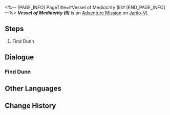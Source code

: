 <%-- [PAGE_INFO]
PageTitle=#Vessel of Mediocrity (II)#
[END_PAGE_INFO] --%>
{{Stub|Dialogue.}}
{{Mission Infobox
|id            = 2011104
|title         = 
|image         = <!--Mission Vessel of Mediocrity (II).png-->
|type          = Adventure
|event_name    = 
|chapter       = 
|requirements  = Complete [[Adventure Mission]] ''[[Vessel of Mediocrity (II)]]'' and wait for the next Daily [[Reset]]
|summary       = <!--official mission summary from Fate's Atlas-->
|characters    = Dunn; Trailblazer
|startLocation = [[Jarilo-VI]] - [[Silvermane Guard Restricted Zone]]
|world         = Jarilo-VI
|area          = Silvermane Guard Restricted Zone
|prev          = 
|next          = 
|rewards       = Cyrille (Readable)*1 { text = Cyrille: An Old Letter }
}}
'''''Vessel of Mediocrity (II)''''' is an [[Adventure Mission]] on [[Jarilo-VI]].

==Steps==
# Find Dunn

<!--
==Gameplay Notes==

--><!--
==Trial Character==

-->
==Dialogue==
{{Stub Dialogue}}
{{Dialogue End}}

===Find Dunn{{subst:void|<!--201110402-->}}===
{{Mission Description|type=adventure|location=Silvermane Guard Restricted Zone|update|Dunn pings you a message, claiming to have found something interesting back where you solved the box puzzles.<br />Go to the Silvermane Guard Restricted Zone and chat with him. See if Dunn's clues can help you understand Cyrille a little better.}}
{{Dialogue Start}}
:{{tx}}
{{Dialogue End}}

==Other Languages==
{{Other Languages
|en   = Vessel of Mediocrity (II)
|zhs  = 庸人的容器•其二
|zht  = 庸人的容器•其二
|ja   = 凡人の容器・その2
|ko   = 어리석은 자의 용기(容器)•2
|es   = Recipiente de la mediocridad&nbsp;II
|fr   = Réceptacle de médiocrité (II)
|ru   = Сосуд заурядности II
|th   = ภาชนะแห่งสามัญ 2
|vi   = Rương Của Kẻ Tầm Thường-2
|de   = Behältnis des Mittelmaßes (Teil 2)
|id   = Wadah Orang Biasa (Bagian II)
|pt   = Recipiente da Mediocridade (II)
}}

==Change History==
{{Change History|1.0}}
